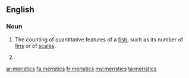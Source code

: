 ==English==

===Noun===
{{wikipedia}}
{{en-noun|-}}

# {{ichthyology}} The counting of quantitative features of a [[fish]], such as its number of [[fin]]s or of [[scale]]s.
# {{plural of|[[meristic]]}}

[[ar:meristics]]
[[fa:meristics]]
[[fr:meristics]]
[[my:meristics]]
[[ta:meristics]]